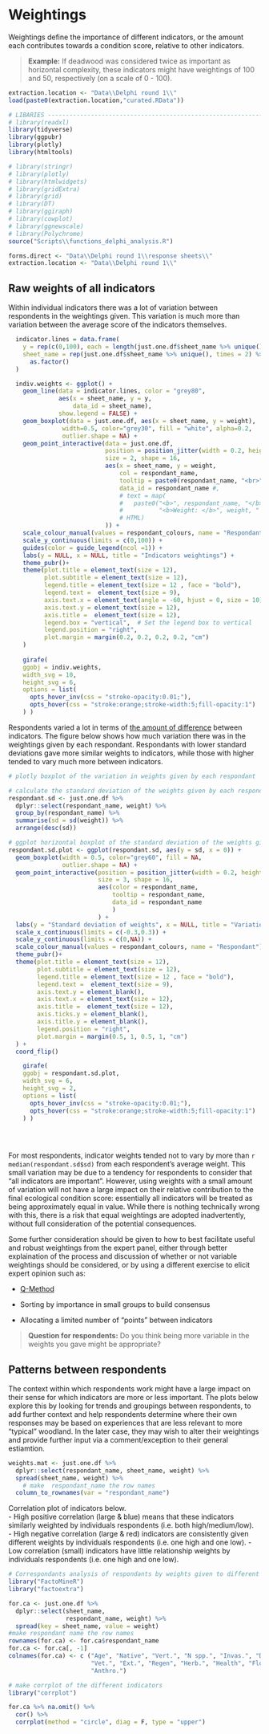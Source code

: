 # Weightings

Weightings define the importance of different indicators, or the amount each contributes towards a condition score, relative to other indicators.

> **Example:** If deadwood was considered twice as important as horizontal complexity, these indicators might have weightings of 100 and 50, respectively (on a scale of 0 - 100).

```r
extraction.location <- "Data\\Delphi round 1\\"
load(paste0(extraction.location,"curated.RData"))
```

```r

# LIBARIES ---------------------------------------------------------------
# library(readxl)
library(tidyverse)
library(ggpubr)
library(plotly)
library(htmltools)

# library(stringr)
# library(plotly)
# library(htmlwidgets)
# library(gridExtra)
# library(grid)
# library(DT)
# library(ggiraph)
# library(cowplot)
# library(ggnewscale)
# library(Polychrome)
source("Scripts\\functions_delphi_analysis.R")

forms.direct <- "Data\\Delphi round 1\\response sheets\\"
extraction.location <- "Data\\Delphi round 1\\"

```

## Raw weights of all indicators

Within individual indicators there was a lot of variation between respondents in the weightings given. This variation is much more than variation between the average score of the indicators themselves.

```r
  
  indicator.lines = data.frame(
    y = rep(c(0,100), each = length(just.one.df$sheet_name %>% unique())),
    sheet_name = rep(just.one.df$sheet_name %>% unique(), times = 2) %>% 
      as.factor()
  )

  indiv.weights <- ggplot() +
    geom_line(data = indicator.lines, color = "grey80",
              aes(x = sheet_name, y = y,
                  data_id = sheet_name),
              show.legend = FALSE) +
    geom_boxplot(data = just.one.df, aes(x = sheet_name, y = weight), 
               width=0.5, color="grey30", fill = "white", alpha=0.2,
               outlier.shape = NA) +
    geom_point_interactive(data = just.one.df, 
                           position = position_jitter(width = 0.2, height = 0),
                           size = 2, shape = 16,
                           aes(x = sheet_name, y = weight,
                               col = respondant_name,
                               tooltip = paste0(respondant_name, "<br>",sheet_name, "<br>Weight = ", weight, "<br>Certainty = ", cert_weight),
                               data_id = respondant_name #,
                               # text = map(
                               #   paste0("<b>", respondant_name, "</b><br>",
                               #          "<b>Weight: </b>", weight, " (certainty ", cert_weight,")<br>"),
                               # HTML)
                           )) +
    scale_colour_manual(values = respondant_colours, name = "Respondant") +
    scale_y_continuous(limits = c(0,100)) +
    guides(color = guide_legend(ncol =1)) +
    labs(y = NULL, x = NULL, title = "Indicators weightings") +
    theme_pubr()+
    theme(plot.title = element_text(size = 12),
          plot.subtitle = element_text(size = 12),
          legend.title = element_text(size = 12 , face = "bold"),
          legend.text =  element_text(size = 9),
          axis.text.x = element_text(angle = -60, hjust = 0, size = 10),
          axis.text.y = element_text(size = 12),
          axis.title =  element_text(size = 12),
          legend.box = "vertical",  # Set the legend box to vertical
          legend.position = "right",
          plot.margin = margin(0.2, 0.2, 0.2, 0.2, "cm")
    ) 
  
    girafe(
    ggobj = indiv.weights,
    width_svg = 10,
    height_svg = 6, 
    options = list(
      opts_hover_inv(css = "stroke-opacity:0.01;"),
      opts_hover(css = "stroke:orange;stroke-width:5;fill-opacity:1")
    ) ) 

```

Respondents varied a lot in terms of [the amount of difference]{.underline} between indicators. The figure below shows how much variation there was in the weightings given by each respondant. Respondants with lower standard deviations gave more similar weights to indicators, while those with higher tended to vary much more between indicators.

```r
# plotly boxplot of the variation in weights given by each respondant

# calculate the standard deviation of the weights given by each respondant
respondant.sd <- just.one.df %>%
  dplyr::select(respondant_name, weight) %>%
  group_by(respondant_name) %>%
  summarise(sd = sd(weight)) %>%
  arrange(desc(sd))

# ggplot horizontal boxplot of the standard deviation of the weights given by each respondant
respondant.sd.plot <- ggplot(respondant.sd, aes(y = sd, x = 0)) +
  geom_boxplot(width = 0.5, color="grey60", fill = NA,
               outlier.shape = NA) +
  geom_point_interactive(position = position_jitter(width = 0.2, height = 0),
                         size = 3, shape = 16,
                         aes(color = respondant_name,
                             tooltip = respondant_name,
                             data_id = respondant_name
                             )
                         ) +
  labs(y = "Standard deviation of weights", x = NULL, title = "Variation by respondent" ) +
  scale_x_continuous(limits = c(-0.3,0.3)) +
  scale_y_continuous(limits = c(0,NA)) +
  scale_colour_manual(values = respondant_colours, name = "Respondant") +
  theme_pubr()+
  theme(plot.title = element_text(size = 12),
        plot.subtitle = element_text(size = 12),
        legend.title = element_text(size = 12 , face = "bold"),
        legend.text =  element_text(size = 9),
        axis.text.y = element_blank(),
        axis.text.x = element_text(size = 12),
        axis.title =  element_text(size = 12),
        axis.ticks.y = element_blank(),
        axis.title.y = element_blank(),
        legend.position = "right",
        plot.margin = margin(0.5, 1, 0.5, 1, "cm")
  ) +
  coord_flip() 

    girafe(
    ggobj = respondant.sd.plot,
    width_svg = 6,
    height_svg = 2,
    options = list(
      opts_hover_inv(css = "stroke-opacity:0.01;"),
      opts_hover(css = "stroke:orange;stroke-width:5;fill-opacity:1")
    ) ) 
    

    
```

For most respondents, indicator weights tended not to vary by more than `r median(respondant.sd$sd)` from each respondent's average weight. This small variation may be due to a tendency for respondents to consider that "all indicators are important". However, using weights with a small amount of variation will not have a large impact on their relative contribution to the final ecological condition score: essentially all indicators will be treated as being approximately equal in value. While there is nothing technically wrong with this, there is a risk that equal weightings are adopted inadvertently, without full consideration of the potential consequences.

Some further consideration should be given to how to best facilitate useful and robust weightings from the expert panel, either through better explaination of the process and discussion of whether or not variable weightings should be considered, or by using a different exercise to elicit expert opinion such as:

-   [Q-Method](https://en.wikipedia.org/wiki/Q_methodology)

-   Sorting by importance in small groups to build consensus

-   Allocating a limited number of "points" between indicators

> **Question for respondents:** Do you think being more variable in the weights you gave might be appropriate?

## Patterns between respondents

The context within which respondents work might have a large impact on their sense for which indicators are more or less important. The plots below explore this by looking for trends and groupings between respondents, to add further context and help respondents determine where their own responses may be based on experiences that are less relevant to more "typical" woodland. In the later case, they may wish to alter their weightings and provide further input via a comment/exception to their general estiamtion.

```r

weights.mat <- just.one.df %>% 
  dplyr::select(respondant_name, sheet_name, weight) %>% 
  spread(sheet_name, weight) %>% 
    # make  respondant_name the row names
  column_to_rownames(var = "respondant_name")

```

Correlation plot of indicators below.\
- High positive correlation (large & blue) means that these indicators similarly weighted by individuals respondents (i.e. both high/medium/low).\
- High negative correlation (large & red) indicators are consistently given different weights by individuals respondents (i.e. one high and one low). - Low correlation (small) indicators have little relationship weights by individuals respondents (i.e. one high and one low).

```r

# Correspondants analysis of respondants by weights given to different indicators
library("FactoMineR")
library("factoextra")

for.ca <- just.one.df %>%
  dplyr::select(sheet_name, 
                respondant_name, weight) %>%
  spread(key = sheet_name, value = weight) 
#make respondant name the row names
rownames(for.ca) <- for.ca$respondant_name
for.ca <- for.ca[, -1]
colnames(for.ca) <- c ("Age", "Native", "Vert.", "N spp.", "Invas.", "Deadwood",
                       "Vet.", "Ext.", "Regen", "Herb.", "Health", "Flora", "Horiz.",
                       "Anthro.")

# make corrplot of the different indicators
library("corrplot")

for.ca %>% na.omit() %>% 
  cor() %>% 
  corrplot(method = "circle", diag = F, type = "upper")


```
